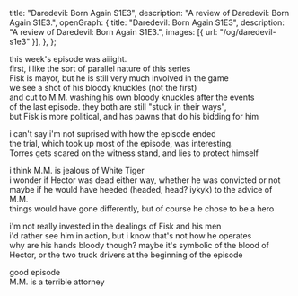   title: "Daredevil: Born Again S1E3",
  description: "A review of Daredevil: Born Again S1E3.",
  openGraph: {
    title: "Daredevil: Born Again S1E3",
    description: "A review of Daredevil: Born Again S1E3.",
    images: [{ url: "/og/daredevil-s1e3" }],
  },
};

this week's episode was aiiight.\
first, i like the sort of parallel nature of this series\
Fisk is mayor, but he is still very much involved in the game\
we see a shot of his bloody knuckles (not the first)\
and cut to M.M. washing his own bloody knuckles after the events\
of the last episode. they both are still "stuck in their ways",\
but Fisk is more political, and has pawns that do his bidding for him

i can't say i'm not suprised with how the episode ended\
the trial, which took up most of the episode, was interesting.\
Torres gets scared on the witness stand, and lies to protect himself

i think M.M. is jealous of White Tiger\
i wonder if Hector was dead either way, whether he was convicted or not\
maybe if he would have heeded (headed, head? iykyk) to the advice of M.M.\
things would have gone differently, but of course he chose to be a hero

i'm not really invested in the dealings of Fisk and his men\
i'd rather see him in action, but i know that's not how he operates\
why are his hands bloody though? maybe it's symbolic of the blood of\
Hector, or the two truck drivers at the beginning of the episode

good episode\
M.M. is a terrible attorney
